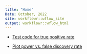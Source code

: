 ```yaml
---
title: "Home"
Date: October, 2022
site: workflowr::wflow_site
output: workflowr::wflow_html
---
```



+ [Test code for true positive rate](test_tpr_code.html)

+ [Plot power vs. false discovery rate](power_vs_fdr.html)
